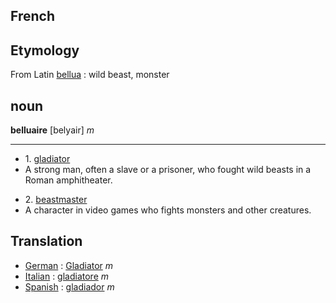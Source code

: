 ==French==



==Etymology==
From Latin [[bellua]] : wild beast, monster

==noun==

'''belluaire''' [belyair] ''m''

----

*1. [[gladiator]] 
*A strong man, often a slave or a prisoner, who fought wild beasts in a Roman amphitheater.


*2. [[beastmaster]]
*A character in video games who fights monsters and other creatures.



==Translation==

*[[German]] : [[Gladiator]] ''m''
*[[Italian]] : [[gladiatore]] ''m''
*[[Spanish]] : [[gladiador]] ''m''